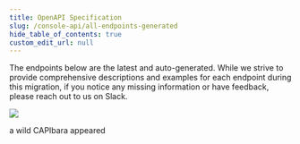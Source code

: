 ```yaml
---
title: OpenAPI Specification
slug: /console-api/all-endpoints-generated
hide_table_of_contents: true
custom_edit_url: null
---
```


The endpoints below are the latest and auto-generated. While we strive to provide comprehensive descriptions and examples for each endpoint during this migration, if you notice any missing information or have feedback, please reach out to us on Slack.
<br />
<Rapidoc id="all-endpoints-generated" entity='all-endpoints-generated'/>
<div style={{
    paddingTop: 20,
    display: 'flex',
    flexDirection: 'column',
    justifyContent: 'center',
    alignItems: 'center',
    height: '100%', 
}}>
  <img src='/img/capi/capy.jpg' style={{width: 150}}/>
  <p>a wild CAPIbara appeared</p>
</div>
